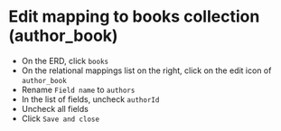 
# Edit mapping to books collection (author_book)

- On the ERD, click `books`
- On the relational mappings list on the right, click on the edit icon of `author_book`
- Rename `Field name` to `authors`
- In the list of fields, uncheck `authorId`
- Uncheck all fields
- Click `Save and close`



<Screenshot url="https://www.mongodb.com/products/tools/relational-migrator" src="img/140-image-001.png" alt="Screenshot of the connect modal" />

